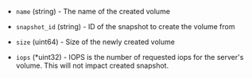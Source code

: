 <!-- Code generated from the comments of the ConfigBlockVolume struct in builder/scaleway/config.go; DO NOT EDIT MANUALLY -->

- `name` (string) - The name of the created volume

- `snapshot_id` (string) - ID of the snapshot to create the volume from

- `size` (uint64) - Size of the newly created volume

- `iops` (\*uint32) - IOPS is the number of requested iops for the server's volume. This will not impact created snapshot.

<!-- End of code generated from the comments of the ConfigBlockVolume struct in builder/scaleway/config.go; -->
